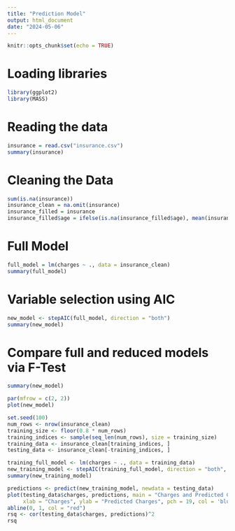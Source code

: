 ```yaml
---
title: "Prediction Model"
output: html_document
date: "2024-05-06"
---
```


```r
knitr::opts_chunk$set(echo = TRUE)
```

# Loading libraries
```r
library(ggplot2)
library(MASS)
```

# Reading the data
```r
insurance = read.csv("insurance.csv")
summary(insurance)
```

# Cleaning the Data
```r
sum(is.na(insurance))
insurance_clean = na.omit(insurance)
insurance_filled = insurance
insurance_filled$age = ifelse(is.na(insurance_filled$age), mean(insurance_filled$age, na.rm = TRUE), insurance_filled$age)
```

# Full Model
```r
full_model = lm(charges ~ ., data = insurance_clean)
summary(full_model)
```
# Variable selection using AIC 
```r
new_model <- stepAIC(full_model, direction = "both")
summary(new_model)
```

# Compare full and reduced models via F-Test
```r
summary(new_model)
```

```r
par(mfrow = c(2, 2))
plot(new_model)
```


```r
set.seed(100)
num_rows <- nrow(insurance_clean)
training_size <- floor(0.8 * num_rows)
training_indices <- sample(seq_len(num_rows), size = training_size)
training_data <- insurance_clean[training_indices, ]
testing_data <- insurance_clean[-training_indices, ]
```


```r
training_full_model <- lm(charges ~ ., data = training_data)
new_training_model <- stepAIC(training_full_model, direction = "both", trace = FALSE)
summary(new_training_model)
```


```r
predictions <- predict(new_training_model, newdata = testing_data)
plot(testing_data$charges, predictions, main = "Charges and Predicted Charges Simple Model",
     xlab = "Charges", ylab = "Predicted Charges", pch = 19, col = 'blue')
abline(0, 1, col = "red") 
rsq <- cor(testing_data$charges, predictions)^2
rsq
```